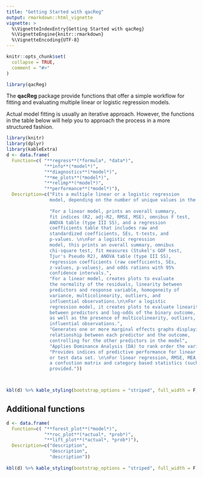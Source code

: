 ```yaml
---
title: "Getting Started with qacReg"
output: rmarkdown::html_vignette
vignette: >
  %\VignetteIndexEntry{Getting Started with qacReg}
  %\VignetteEngine{knitr::rmarkdown}
  %\VignetteEncoding{UTF-8}
---
```


```r
knitr::opts_chunk$set(
  collapse = TRUE,
  comment = "#>"
)
```

```r
library(qacReg)
```

The **qacReg** package provide functions that offer a simple workflow for fitting and evaluating multiple linear or logistic regression models. 

Actual model fitting is usually an iterative approach. However, the functions in
the table below will help you to approach the process in a more structured fashion.

```r
library(knitr)
library(dplyr)
library(kableExtra)
d <- data.frame(
  Function=c( "**regress**(*formula*, *data*)", 
              "**info**(*model*)", 
              "**diagnostics**(*model*)",  
              "**me_plots**(*model*)", 
              "**relimp**(*model*)", 
              "**performance**(*model*)"),
  Description=c("Fits a multiple linear or a logistic regression
                model, depending on the number of unique values in the response variable.",
                
                "For a linear model, prints an overall summary,
                fit indices (R2, adj-R2, RMSE, MSE), omnibus F test,
                ANOVA table (type III SS), and a regression
                coefficients table that includes raw and
                standardized coefficients, SEs, t-tests, and
                p-values. \n\nFor a logistic regression 
                model, this prints an overall summary, omnibus
                chi-square test, fit measures (Stukel's GOF test,
                Tjur's Pseudo R2), ANOVA table (type III SS),
                regression coefficients (raw coefficients, SEs,
                z-values, p-values), and odds rations with 95%
                confidence intervals.",
                "For a linear model, creates plots to evaluate
                the normality of the residuals, linearity between
                predictors and response variable, homogeneity of 
                variance, multicolinearity, outliers, and
                influential observations.\n\nFor a logistic
                regression model, it creates plots to evaluate linearity 
                between predictors and log-odds of the binary outcome,
                as well as the presence of multicolinearity, outliers, and 
                influential observations.", 
                "Generates one or more marginal effects graphs displaying the 
                relationship between each predictor and the outcome,
                controlling for the other predictors in the model", 
                "Applies Dominance Analysis (DA) to rank order the variables in a linear or logistic regression in terms of relative importance.", 
                "Provides indices of predictive performance for linear and logistic regression models. The statistics can be calculated for the training
                or test data set. \n\nFor linear regression, RMSE, MEA, and Rsquare are provided. For logistic regression output includes
                a confustion matrix and category based statistics (such as sensitivity, specificity, etc.). A visualization of the results is also 
                provided."))



kbl(d) %>% kable_styling(bootstrap_options = "striped", full_width = F, position = "left")

```
## Additional functions

```r
d <- data.frame(
  Function=c( "**forest_plot**(*model*)", 
              "**roc_plot**(*actual*, *prob*)", 
              "**lift_plot**(*actual*, *prob*)"),
  Description=c("description",
                "description",
                "description"))
                
kbl(d) %>% kable_styling(bootstrap_options = "striped", full_width = F, position = "left")

```



